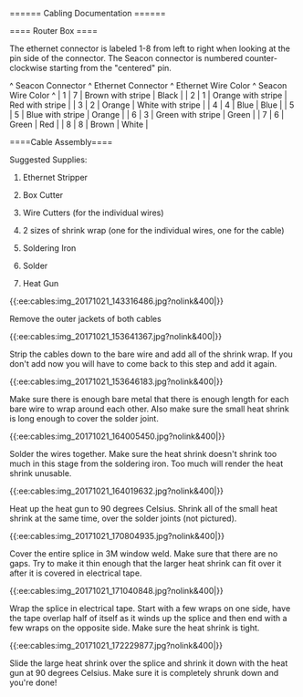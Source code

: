 ====== Cabling Documentation ======

==== Router Box ====

The ethernet connector is labeled 1-8 from left to right when looking at the pin side of the connector. The Seacon connector is numbered counter-clockwise starting from the "centered" pin.

^ Seacon Connector ^ Ethernet Connector ^ Ethernet Wire Color ^ Seacon Wire Color ^
| 1 | 7 | Brown with stripe | Black |
| 2 | 1 | Orange with stripe | Red with stripe |
| 3 | 2 | Orange | White with stripe |
| 4 | 4 | Blue | Blue |
| 5 | 5 | Blue with stripe | Orange |
| 6 | 3 | Green with stripe | Green |
| 7 | 6 | Green | Red |
| 8 | 8 | Brown | White |

====Cable Assembly====

Suggested Supplies:

1. Ethernet Stripper

2. Box Cutter

3. Wire Cutters (for the individual wires)

4. 2 sizes of shrink wrap (one for the individual wires, one for the cable)

5. Soldering Iron

6. Solder

7. Heat Gun

{{:ee:cables:img_20171021_143316486.jpg?nolink&400|}}

Remove the outer jackets of both cables

{{:ee:cables:img_20171021_153641367.jpg?nolink&400|}}

Strip the cables down to the bare wire and add all of the shrink wrap. If you don't add now you will have to come back to this step and add it again.

{{:ee:cables:img_20171021_153646183.jpg?nolink&400|}}

Make sure there is enough bare metal that there is enough length for each bare wire to wrap around each other. Also make sure the small heat shrink is long enough to cover the solder joint.

{{:ee:cables:img_20171021_164005450.jpg?nolink&400|}}

Solder the wires together. Make sure the heat shrink doesn't shrink too much in this stage from the soldering iron. Too much will render the heat shrink unusable.

{{:ee:cables:img_20171021_164019632.jpg?nolink&400|}}

Heat up the heat gun to 90 degrees Celsius. Shrink all of the small heat shrink at the same time, over the solder joints (not pictured).

{{:ee:cables:img_20171021_170804935.jpg?nolink&400|}}

Cover the entire splice in 3M window weld. Make sure that there are no gaps. Try to make it thin enough that the larger heat shrink can fit over it after it is covered in electrical tape.

{{:ee:cables:img_20171021_171040848.jpg?nolink&400|}}

Wrap the splice in electrical tape. Start with a few wraps on one side, have the tape overlap half of itself as it winds up the splice and then end with a few wraps on the opposite side. Make sure the heat shrink is tight.

{{:ee:cables:img_20171021_172229877.jpg?nolink&400|}}

Slide the large heat shrink over the splice and shrink it down with the heat gun at 90 degrees Celsius. Make sure it is completely shrunk down and you're done!